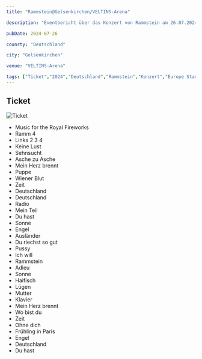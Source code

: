 ```yaml
---
title: "Rammstein@Gelsenkirchen/VELTINS-Arena"

description: "Eventbericht über das Konzert von Rammstein am 26.07.2024 in der VELTINS-Arena Gelsenkirchen."

pubDate: 2024-07-26

counrty: "Deutschland"

city: "Gelsenkirchen"

venue: "VELTINS-Arena"

tags: ["Ticket","2024","Deutschland","Rammstein","Konzert","Europe Stadium Tour 2024","Gelsenkirchen","Arena AufSchalke"]
---
```


## Ticket

![Ticket](../../../gallery/2024/07-26/2024-07-26_19-30-00.jpg)

<Card title="Setlist" icon="list-format">

- Music for the Royal Fireworks
- Ramm 4
- Links 2 3 4
- Keine Lust
- Sehnsucht
- Asche zu Asche
- Mein Herz brennt
- Puppe
- Wiener Blut
- Zeit
- Deutschland
- Deutschland
- Radio
- Mein Teil
- Du hast
- Sonne
- Engel
- Ausländer
- Du riechst so gut
- Pussy
- Ich will
- Rammstein
- Adieu
- Sonne
- Haifisch
- Lügen
- Mutter
- Klavier
- Mein Herz brennt
- Wo bist du
- Zeit
- Ohne dich
- Frühling in Paris
- Engel
- Deutschland
- Du hast

</Card>

<LinkCard
    title="Mehr Informationen"
    href="https://fanieng.com/2024/07/26/26-07-2024-rammstein-gelsenkirchen-veltins-arena/"
/>